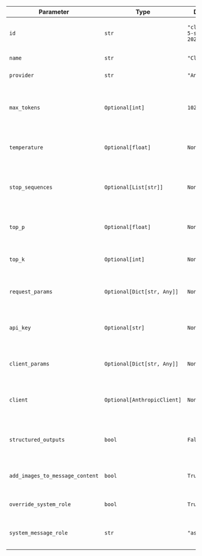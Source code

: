 | Parameter                       | Type                        | Default                        | Description                                                     |
| ------------------------------- | --------------------------- | ------------------------------ | --------------------------------------------------------------- |
| `id`                            | `str`                       | `"claude-3-5-sonnet-20241022"` | The id of the Anthropic Claude model to use                     |
| `name`                          | `str`                       | `"Claude"`                     | The name of the model                                           |
| `provider`                      | `str`                       | `"Anthropic"`                  | The provider of the model                                       |
| `max_tokens`                    | `Optional[int]`             | `1024`                         | Maximum number of tokens to generate in the chat completion     |
| `temperature`                   | `Optional[float]`           | `None`                         | Controls randomness in the model's output                       |
| `stop_sequences`                | `Optional[List[str]]`       | `None`                         | A list of strings that the model should stop generating text at |
| `top_p`                         | `Optional[float]`           | `None`                         | Controls diversity via nucleus sampling                         |
| `top_k`                         | `Optional[int]`             | `None`                         | Controls diversity via top-k sampling                           |
| `request_params`                | `Optional[Dict[str, Any]]`  | `None`                         | Additional parameters to include in the request                 |
| `api_key`                       | `Optional[str]`             | `None`                         | The API key for authenticating with Anthropic                   |
| `client_params`                 | `Optional[Dict[str, Any]]`  | `None`                         | Additional parameters for client configuration                  |
| `client`                        | `Optional[AnthropicClient]` | `None`                         | A pre-configured instance of the Anthropic client               |
| `structured_outputs`            | `bool`                      | `False`                        | Whether to use structured outputs with this Model               |
| `add_images_to_message_content` | `bool`                      | `True`                         | Whether to add images to the message content                    |
| `override_system_role`          | `bool`                      | `True`                         | Whether to override the system role                             |
| `system_message_role`           | `str`                       | `"assistant"`                  | The role to map the system message to                           |
